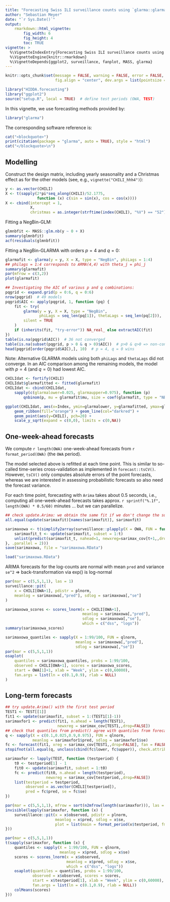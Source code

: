 ```yaml
---
title: "Forecasting Swiss ILI surveillance counts using `glarma::glarma`"
author: "Sebastian Meyer"
date: "`r Sys.Date()`"
output:
    rmarkdown::html_vignette:
        fig_width: 6
        fig_height: 4
        toc: TRUE
vignette: >
  %\VignetteIndexEntry{Forecasting Swiss ILI surveillance counts using 'glarma::glarma'}
  %\VignetteEngine{knitr::rmarkdown}
  %\VignetteDepends{ggplot2, surveillance, fanplot, MASS, glarma}
---
```


```r
knitr::opts_chunk$set(message = FALSE, warning = FALSE, error = FALSE,
                      fig.align = "center", dev.args = list(pointsize = 10))
```

```r
library("HIDDA.forecasting")
library("ggplot2")
source("setup.R", local = TRUE)  # define test periods (OWA, TEST)
```

In this vignette, we use forecasting methods provided by:
```r
library("glarma")
```

The corresponding software reference is:
```r
cat("<blockquote>")
print(citation(package = "glarma", auto = TRUE), style = "html")
cat("</blockquote>\n")
```


## Modelling

Construct the design matrix, including yearly seasonality and a Christmas
effect as for the other models (see, e.g., `vignette("CHILI_hhh4")`):

```r
y <- as.vector(CHILI)
X <- t(sapply(2*pi*seq_along(CHILI)/52.1775,
              function (x) c(sin = sin(x), cos = cos(x))))
X <- cbind(intercept = 1,
           X,
           christmas = as.integer(strftime(index(CHILI), "%V") == "52"))
```

Fitting a NegBin-GLM:

```r
glmnbfit <- MASS::glm.nb(y ~ 0 + X)
summary(glmnbfit)
acf(residuals(glmnbfit))
```

Fitting a NegBin-GLARMA with orders $p = 4$ and $q = 0$:

```r
glarmafit <- glarma(y = y, X = X, type = "NegBin", phiLags = 1:4)
## philags = 1:4 corresponds to ARMA(4,4) with theta_j = phi_j
summary(glarmafit)
par(mfrow = c(3,2))
plot(glarmafit)
```

```r
## Investigating the AIC of various p and q combinations:
pqgrid <- expand.grid(p = 0:6, q = 0:6)
nrow(pqgrid)  # 49 models
pqgrid$AIC <- apply(pqgrid, 1, function (pq) {
    fit <- try(
        glarma(y = y, X = X, type = "NegBin",
               phiLags = seq_len(pq[1]), thetaLags = seq_len(pq[2])),
        silent = TRUE
    )
    if (inherits(fit, "try-error")) NA_real_ else extractAIC(fit)
})
table(is.na(pqgrid$AIC))  # 36 not converged
table(is.na(subset(pqgrid, p > 0 & q > 0)$AIC))  # p>0 & q>0 => non-convergence
head(pqgrid[order(pqgrid$AIC),], 10)  # p = 4, q = 0 wins
```

Note: Alternative GLARMA models using both `phiLags` and `thetaLags`
did not converge. In an AIC comparison among the remaining models,
the model with $p=4$ (and $q=0$) had lowest AIC.


```r
CHILIdat <- fortify(CHILI)
CHILIdat$glarmafitted <- fitted(glarmafit)
CHILIdat <- cbind(CHILIdat,
    sapply(c(glarmalower=0.025, glarmaupper=0.975), function (p)
        qnbinom(p, mu = glarmafit$mu, size = coef(glarmafit, type = "NB"))))
```

```r
ggplot(CHILIdat, aes(x=Index, ymin=glarmalower, y=glarmafitted, ymax=glarmaupper)) +
    geom_ribbon(fill="orange") + geom_line(col="darkred") +
    geom_point(aes(y=CHILI), pch=20) +
    scale_y_sqrt(expand = c(0,0), limits = c(0,NA))
```



## One-week-ahead forecasts


We compute `r length(OWA)` one-week-ahead forecasts
from `r format_period(OWA)` (the `OWA` period).

The model selected above is refitted at each time point.
This is similar to so-called time-series cross-validation as implemented in
`forecast::tsCV()`. However, `tsCV()` only computes absolute errors of the point
forecasts, whereas we are interested in assessing probabilistic forecasts so
also need the forecast variance.

For each time point, forecasting with `Arima` takes about 0.5 seconds, i.e.,
computing all one-week-ahead forecasts takes approx.
`r sprintf("%.1f", length(OWA) * 0.5/60)` minutes ... but we can parallelize.

```r
## check update.Arima: we obtain the same fit if we don't change the subset
all.equal(update(sarimaxfit)[names(sarimaxfit)], sarimaxfit)
```

```r
sarimaxowa <- t(simplify2array(surveillance::plapply(X = OWA, FUN = function (t) {
    sarimaxfit_t <- update(sarimaxfit, subset = 1:t)
    unlist(predict(sarimaxfit_t, nahead=1, newxreg=sarimax_cov[t+1,,drop=FALSE]))
}, .parallel = 2)))
save(sarimaxowa, file = "sarimaxowa.RData")
```
```r
load("sarimaxowa.RData")
```


ARIMA forecasts for the log-counts are normal with mean `pred` and variance `se^2`
=> back-transformation via exp() is log-normal

```r
par(mar = c(5,5,1,1), las = 1)
surveillance::pit(
    x = CHILI[OWA+1], pdistr = plnorm,
    meanlog = sarimaxowa[,"pred"], sdlog = sarimaxowa[,"se"]
)
```

```r
sarimaxowa_scores <- scores_lnorm(x = CHILI[OWA+1],
                                  meanlog = sarimaxowa[,"pred"],
                                  sdlog = sarimaxowa[,"se"],
                                  which = c("dss", "logs"))
summary(sarimaxowa_scores)
```

```r
sarimaxowa_quantiles <- sapply(X = 1:99/100, FUN = qlnorm,
                               meanlog = sarimaxowa[,"pred"],
                               sdlog = sarimaxowa[,"se"])
par(mar = c(5,5,1,1))
osaplot(
    quantiles = sarimaxowa_quantiles, probs = 1:99/100,
    observed = CHILI[OWA+1], scores = sarimaxowa_scores,
    start = OWA[1]+1, xlab = "Week", ylim = c(0,60000),
    fan.args = list(ln = c(0.1,0.9), rlab = NULL)
)
```



## Long-term forecasts


```r
## try update.Arima() with the first test period
TEST1 <- TEST[[1]]
fit1 <- update(sarimaxfit, subset = 1:(TEST1[1]-1))
sarimaxfor1 <- predict(fit1, n.ahead = length(TEST1),
                       newxreg = sarimax_cov[TEST1,,drop=FALSE])
## check that quantiles from predict() agree with quantiles from forecast()
q <- sapply(X = c(0.1,0.025,0.9,0.975), FUN = qlnorm,
            meanlog = sarimaxfor1$pred, sdlog = sarimaxfor1$se)
fc <- forecast(fit1, xreg = sarimax_cov[TEST1,,drop=FALSE], fan = FALSE)
stopifnot(all.equal(q, unclass(cbind(fc$lower, fc$upper)), check.attributes = FALSE))
```


```r
sarimaxfor <- lapply(TEST, function (testperiod) {
    t0 <- testperiod[1] - 1
    fit0 <- update(sarimaxfit, subset = 1:t0)
    fc <- predict(fit0, n.ahead = length(testperiod),
                  newxreg = sarimax_cov[testperiod,,drop=FALSE])
    list(testperiod = testperiod,
         observed = as.vector(CHILI[testperiod]),
         pred = fc$pred, se = fc$se)
})
```

```r
par(mar = c(5,5,1,1), mfrow = sort(n2mfrow(length(sarimaxfor))), las = 1)
invisible(lapply(sarimaxfor, function (x) {
    surveillance::pit(x = x$observed, pdistr = plnorm,
                      meanlog = x$pred, sdlog = x$se,
                      plot = list(main = format_period(x$testperiod, fmt = "%Y", collapse = "/")))
}))
```

```r
par(mar = c(5,5,1,1))
t(sapply(sarimaxfor, function (x) {
    quantiles <- sapply(X = 1:99/100, FUN = qlnorm,
                        meanlog = x$pred, sdlog = x$se)
    scores <- scores_lnorm(x = x$observed,
                           meanlog = x$pred, sdlog = x$se,
                           which = c("dss", "logs"))
    osaplot(quantiles = quantiles, probs = 1:99/100,
            observed = x$observed, scores = scores,
            start = x$testperiod[1], xlab = "Week", ylim = c(0,60000),
            fan.args = list(ln = c(0.1,0.9), rlab = NULL))
    colMeans(scores)
}))
```
